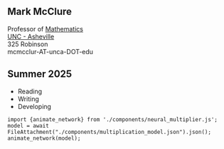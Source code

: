 ::: {.grid}
::::: {.g-col-8}
## [Mark McClure]{.h1}

Professor of [Mathematics](https://math.unca.edu/)  
[UNC - Asheville](https://www.unca.edu)  
325 Robinson  
mcmcclur-AT-unca-DOT-edu

## Summer 2025

- Reading
- Writing
- Developing
:::::
::::: {.g-col-4 .d-none .d-sm-block transform="translate(0,-25px)"}
```ojs
import {animate_network} from './components/neural_multiplier.js';
model = await FileAttachment("./components/multiplication_model.json").json();
animate_network(model);
```
:::::
:::
